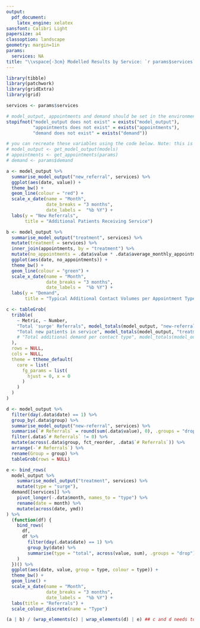 ```yaml
---
output: 
  pdf_document:
    latex_engine: xelatex
sansfont: Calibri Light
papersize: a4
classoption: landscape
geometry: margin=1in
params:
  services: NA
title: "\\vspace{-3cm} Modelled Results by Service: `r params$services`"
---
```


```r
library(tibble)
library(patchwork)
library(gridExtra)
library(grid)

services <- params$services

# model_output, appointments and demand should be set in the environment before running this report
stopifnot("model_output does not exist" = exists("model_output"),
          "appointments does not exist" = exists("appointments"),
          "demand does not exist" = exists("demand"))

# you can recreate these variables using the code below. Note: this is the model params, not the Rmd params
# model_output <- get_model_output(models)
# appointments <- get_appointments(params)
# demand <- params$demand
```

```r
 
a <- model_output %>%
  summarise_model_output("new_referral", services) %>%
  ggplot(aes(date, value)) +
  theme_bw() +
  geom_line(colour = "red") +
  scale_x_date(name = "Month",
               date_breaks = "3 months",
               date_labels =  "%b %Y") +
  labs(y = "New Referrals",
       title = "Additional Patients Receiving Service")

b <- model_output %>%
  summarise_model_output("treatment", services) %>%
  mutate(treatment = services) %>%
  inner_join(appointments, by = "treatment") %>%
  mutate(no_appointments = .data$value * .data$average_monthly_appointments) %>%
  ggplot(aes(date, no_appointments)) +
  theme_bw() +
  geom_line(colour = "green") +
  scale_x_date(name = "Month",
               date_breaks = "3 months",
               date_labels =  "%b %Y") +
  labs(y = "Demand",
       title = "Typical Additional Contact Volumes per Appointment Type")

c <- tableGrob(
  tribble(
    ~ Metric, ~ Number,
    "Total 'surge' Referrals", model_totals(model_output, "new-referral", services),
    "Total new patients in service", model_totals(model_output, "treatment", services),
    # "Total additional demand per contact type", model_totals(model_output, "new-treatment", services),
  ),
  rows = NULL,
  cols = NULL,
  theme = ttheme_default(
    core = list(
      fg_params = list(
        hjust = 0, x = 0
      )
    )
  )
)

d <- model_output %>%
  filter(day(.data$date) == 1) %>%
  group_by(.data$group) %>%
  summarise_model_output("new-referral", services) %>%
  summarise(`# Referrals` = round(sum(.data$value), 0), .groups = "drop") %>%
  filter(.data$`# Referrals` != 0) %>%
  mutate(across(.data$group, fct_reorder, .data$`# Referrals`)) %>%
  arrange(-`# Referrals`) %>%
  rename(Group = group) %>%
  tableGrob(rows = NULL)

e <- bind_rows(
  model_output %>%
    summarise_model_output("treatment", services) %>%
    mutate(type = "surge"),
  demand[[services]] %>%
    pivot_longer(-.data$month, names_to = "type") %>%
    rename(date = month) %>%
    mutate(across(date, ymd))
) %>%
  (function(df) {
    bind_rows(
      df,
      df %>%
        filter(day(.data$date) == 1) %>%
        group_by(date) %>%
        summarise(type = "total", across(value, sum), .groups = "drop")
    )
  })() %>%
  ggplot(aes(date, value, group = type, colour = type)) +
  theme_bw() +
  geom_line() +
  scale_x_date(name = "Month",
               date_breaks = "3 months",
               date_labels =  "%b %Y") +
  labs(title = "Referrals") +
  scale_colour_discrete(name = "Type")

(a | b) / (wrap_elements(c) | wrap_elements(d) | e) ## c and d needs to be made patchwork compliant

```
